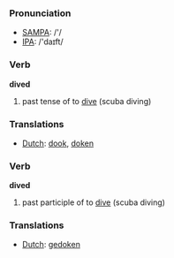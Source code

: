 === Pronunciation ===
*[[w:SAMPA|SAMPA]]: /'/
*[[w:IPA|IPA]]: /'daɪft/

=== Verb ===

'''dived'''

# past tense of to [[dive]] (scuba diving)

=== Translations ===
*[[Dutch]]: [[dook]], [[doken]]

=== Verb ===

'''dived'''

# past participle of to [[dive]] (scuba diving)

=== Translations ===
*[[Dutch]]: [[gedoken]]